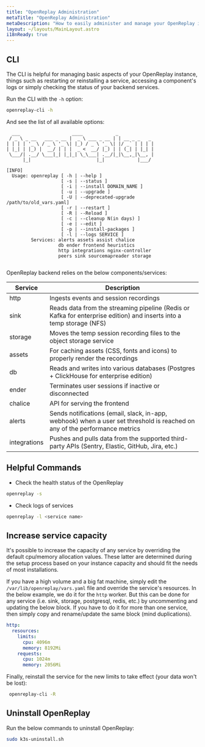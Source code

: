 ```yaml
---
title: "OpenReplay Administration"
metaTitle: "OpenReplay Administration"
metaDescription: "How to easily administer and manage your OpenReplay instance."
layout: ~/layouts/MainLayout.astro
i18nReady: true
---
```


## CLI

The CLI is helpful for managing basic aspects of your OpenReplay instance, things such as restarting or reinstalling a service, accessing a component's logs or simply checking the status of your backend services.

Run the CLI with the `-h` option:

```bash
openreplay-cli -h
```

And see the list of all available options:

```shellsession
  ___                   ____            _
 / _ \ _ __   ___ _ __ |  _ \ ___ _ __ | | __ _ _   _
| | | | '_ \ / _ \ '_ \| |_) / _ \ '_ \| |/ _` | | | |
| |_| | |_) |  __/ | | |  _ <  __/ |_) | | (_| | |_| |
 \___/| .__/ \___|_| |_|_| \_\___| .__/|_|\__,_|\__, |
      |_|                        |_|            |___/

[INFO]
  Usage: openreplay [ -h | --help ]
                    [ -s | --status ]
                    [ -i | --install DOMAIN_NAME ]
                    [ -u | --upgrade ]
                    [ -U | --deprecated-upgrade /path/to/old_vars.yaml]
                    [ -r | --restart ]
                    [ -R | --Reload ]
                    [ -c | --cleanup N(in days) ]
                    [ -e | --edit ]
                    [ -p | --install-packages ]
                    [ -l | --logs SERVICE ]
         Services: alerts assets assist chalice
                   db ender frontend heuristics
                   http integrations nginx-controller
                   peers sink sourcemapreader storage


```

OpenReplay backend relies on the below components/services:

| Service | Description |
|---------|-------------|
| http | Ingests events and session recordings |
| sink | Reads data from the streaming pipeline (Redis or Kafka for enterprise edition) and inserts into a temp storage (NFS) |
| storage | Moves the temp session recording files to the object storage service |
| assets | For caching assets (CSS, fonts and icons) to properly render the recordings |
| db | Reads and writes into various databases (Postgres + ClickHouse for enterprise edition) |
| ender | Terminates user sessions if inactive or disconnected |
| chalice | API for serving the frontend |
| alerts | Sends notifications (email, slack, in-app, webhook) when a user set threshold is reached on any of the performance metrics |
| integrations |  Pushes and pulls data from the supported third-party APIs (Sentry, Elastic, GitHub, Jira, etc.) |

## Helpful Commands

- Check the health status of the OpenReplay

```sh
openreplay -s
```

- Check logs of services

```sh
openreplay -l <service name>
```

## Increase service capacity

It's possible to increase the capacity of any service by overriding the default cpu/memory allocation values. These latter are determined during the setup process based on your instance capacity and should fit the needs of most installations.

 If you have a high volume and a big fat machine, simply edit the `/var/lib/openreplay/vars.yaml` file and override the service's resources. In the below example, we do it for the `http` worker. But this can be done for any service (i.e. sink, storage, postgresql, redis, etc.) by uncommenting and updating the below block. If you have to do it for more than one service, then simply copy and rename/update the same block (mind duplications).

```yaml
http:
  resources:
    limits:
      cpu: 4096m
      memory: 8192Mi
    requests:
      cpu: 1024m
      memory: 2056Mi
```

Finally, reinstall the service for the new limits to take effect (your data won't be lost):

```bash
 openreplay-cli -R
```

## Uninstall OpenReplay

Run the below commands to uninstall OpenReplay:

```bash
sudo k3s-uninstall.sh
```
